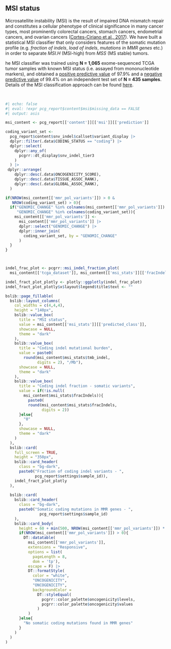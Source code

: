 ## MSI status

Microsatellite instability (MSI) is the result of impaired DNA mismatch repair and constitutes a cellular phenotype of clinical significance in many cancer types, most prominently colorectal cancers, stomach cancers, endometrial cancers, and ovarian cancers ([Cortes-Ciriano et al., 2017](https://www.ncbi.nlm.nih.gov/pubmed/28585546)). We have built a statistical MSI classifier that only considers features of the somatic mutation profile (e.g. _fraction of indels_, _load of indels_, _mutations in MMR genes_ etc.) in order to separate _MSI.H_ (MSI-high) from _MSS_ (MS stable) tumors. 

he MSI classifier was trained using __N = 1,065__ exome-sequenced TCGA tumor samples with known MSI status (i.e. assayed from mononucleotide markers), and obtained a [positive predictive value](https://en.wikipedia.org/wiki/Positive_and_negative_predictive_values#Positive_predictive_value) of 97.9% and a [negative predictive value](https://en.wikipedia.org/wiki/Positive_and_negative_predictive_values#Negative_predictive_value) of 99.4% on an independent test set of __N = 435 samples__. Details of the MSI classification approach can be found <a href="https://rpubs.com/sigven/msi_classifier" target="_blank">here</a>.

<br>

```r
#| echo: false
#| eval: !expr pcg_report$content$msi$missing_data == FALSE
#| output: asis

msi_content <- pcg_report[['content']][['msi']][['prediction']]

coding_variant_set <- 
  pcg_report$content$snv_indel$callset$variant_display |>
  dplyr::filter(.data$CODING_STATUS == "coding") |>
  dplyr::select(
    dplyr::any_of(
      pcgrr::dt_display$snv_indel_tier3
    )
  ) |>
 dplyr::arrange(
    dplyr::desc(.data$ONCOGENICITY_SCORE),
    dplyr::desc(.data$TISSUE_ASSOC_RANK),
    dplyr::desc(.data$GLOBAL_ASSOC_RANK),
  )

if(NROW(msi_content[['mmr_pol_variants']]) > 0 & 
   NROW(coding_variant_set) > 0){
  if("GENOMIC_CHANGE" %in% colnames(msi_content[['mmr_pol_variants']]) &
     "GENOMIC_CHANGE" %in% colnames(coding_variant_set)){
    msi_content[['mmr_pol_variants']] <- 
      msi_content[['mmr_pol_variants']] |>
      dplyr::select("GENOMIC_CHANGE") |>
      dplyr::inner_join(
        coding_variant_set, by = "GENOMIC_CHANGE"
      )
  }
}



indel_frac_plot <- pcgrr::msi_indel_fraction_plot(
  msi_content[['tcga_dataset']], msi_content[['msi_stats']][['fracIndels']])

indel_fract_plot_plotly <- plotly::ggplotly(indel_frac_plot)
indel_fract_plot_plotly$x$layout$legend$title$text <- ""

bslib::page_fillable(
  bslib::layout_columns(
    col_widths = c(4,4,4),
    height = "140px",
    bslib::value_box(
      title = "MSI status",
      value = msi_content[['msi_stats']][['predicted_class']],
      showcase = NULL,
      theme = "dark"
    ),
    bslib::value_box(
      title = "Coding indel mutational burden",
      value = paste0(
        round(msi_content$msi_stats$tmb_indel, 
              digits = 2), "/Mb"),
      showcase = NULL,
      theme = "dark"
    ),
    bslib::value_box(
      title = "Coding indel fraction - somatic variants",
      value = if(!is.null(
        msi_content$msi_stats$fracIndels)){
          paste0(
          round(msi_content$msi_stats$fracIndels, 
                digits = 2))
      }else{
        "0"
      },
      showcase = NULL,
      theme = "dark"
    )
  ),
  bslib::card(
    full_screen = TRUE,
    height = "350px",
    bslib::card_header(
      class = "bg-dark", 
      paste0("Fraction of coding indel variants - ",
             pcg_report$settings$sample_id)),
    indel_fract_plot_plotly
  ),
  
  bslib::card(
    bslib::card_header(
      class = "bg-dark",
      paste0("Somatic coding mutations in MMR genes - ",
               pcg_report$settings$sample_id)
    ),
    bslib::card_body(
      height = 60 + min(500, NROW(msi_content[['mmr_pol_variants']]) * 100),
      if(NROW(msi_content[['mmr_pol_variants']]) > 0){
        DT::datatable(
          msi_content[['mmr_pol_variants']],
          extensions = "Responsive",
          options = list(
            pageLength = 8,
            dom = 'tp'),
          escape = F) |>
          DT::formatStyle(
            color = "white",
            "ONCOGENICITY",
            "ONCOGENICITY",
            backgroundColor = 
              DT::styleEqual(
                pcgrr::color_palette$oncogenicity$levels,
                pcgrr::color_palette$oncogenicity$values
              )
          )
      }else{
        "No somatic coding mutations found in MMR genes"
      }
    )
  )
)



```

<br><br>
